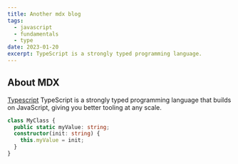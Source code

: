 ```yaml
---
title: Another mdx blog
tags:
  - javascript
  - fundamentals
  - type
date: 2023-01-20
excerpt: TypeScript is a strongly typed programming language.
---
```


## About MDX

[Typescript](https://typescriptlang.org/) TypeScript is a strongly typed programming language that builds on JavaScript, giving you better tooling at any scale.

```typescript 
class MyClass {
  public static myValue: string;
  constructor(init: string) {
    this.myValue = init;
  }
}
```
